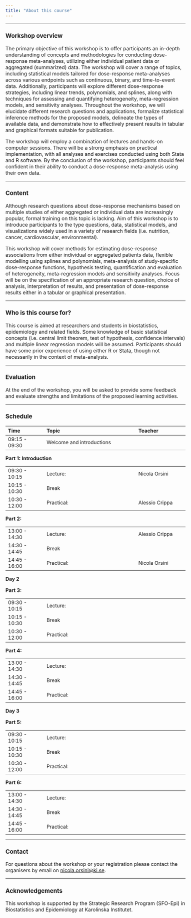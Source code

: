 ```yaml
---
title: "About this course"
---
```


<style type="text/css">
  body{
  font-size: 12pt;
}
</style>

---

### Workshop overview

The primary objective of this workshop is to offer participants an in-depth understanding of concepts and methodologies for conducting dose-response meta-analyses, utilizing either individual patient data or aggregated (summarized) data. 
The workshop will cover a range of topics, including statistical models tailored for dose-response meta-analyses across various endpoints such as continuous, binary, and time-to-event data. Additionally, participants will explore different dose-response strategies, including linear trends, polynomials, and splines, along with techniques for assessing and quantifying heterogeneity, meta-regression models, and sensitivity analyses.
Throughout the workshop, we will elucidate different research questions and applications, formalize statistical inference methods for the proposed models, delineate the types of available data, and demonstrate how to effectively present results in tabular and graphical formats suitable for publication.

The workshop will employ a combination of lectures and hands-on computer sessions. There will be a strong emphasis on practical implementation, with all analyses and exercises conducted using both Stata and R software. By the conclusion of the workshop, participants should feel confident in their ability to conduct a dose-response meta-analysis using their own data.



---

### Content

Although research questions about dose-response mechanisms based on multiple studies of either aggregated or individual data are increasingly popular, formal training on this topic is lacking. Aim of this workshop is to introduce participants to the type questions, data, statistical models, and visualizations widely used in a variety of research fields (i.e. nutrition, cancer, cardiovascular, environmental). 

This workshop will cover methods for estimating dose-response associations from either individual or aggregated patients data, flexible modelling using splines and polynomials, meta-analysis of study-specific dose-response functions, hypothesis testing, quantification and evaluation of heterogeneity, meta-regression models and sensitivity analyses. Focus will be on the specification of an appropriate research question, choice of analysis, interpretation of results, and presentation of dose-response results either in a tabular or graphical presentation.


---

### Who is this course for?

This course is aimed at researchers and students in biostatistics, epidemiology and related fields. Some knowledge of basic statistical concepts (i.e. central limit theorem, test of hypothesis, confidence intervals) and multiple linear regression models will be assumed. Participants should have some prior experience of using either R or Stata, though not necessarily in the context of meta-analysis.

---

### Evaluation

At the end of the workshop, you will be asked to provide some feedback and evaluate strengths and limitations of the proposed learning activities. 

---

###  Schedule


|Time                   |Topic                                                  |Teacher                       |
|:----------------------|:------------------------------------------------------|:-----------------------------|
|09:15 - 09:30         |Welcome and introductions                               |                              |

**Part 1: Introduction**

|                       |                                                       |                              |
|:----------------------|:------------------------------------------------------|:-----------------------------|
|09:30 - 10:15          |Lecture:                                               | Nicola Orsini                |  
|10:15 - 10:30          |Break                                                  |                              |  
|10:30 - 12:00          |Practical:                                             | Alessio Crippa               |        

**Part 2: **

|                       |                                                       |                              |  
|:----------------------|:------------------------------------------------------|:-----------------------------|  
|13:00 - 14:30          |Lecture:                                               | Alessio Crippa               |  
|14:30 - 14:45          |Break                                                  |                              |  
|14:45 - 16:00          |Practical:                                             | Nicola Orsini                |  




**Day 2**
 
**Part 3: **

|                       |                                                       |                              |
|:----------------------|:------------------------------------------------------|:-----------------------------|
|09:30 - 10:15          |Lecture:                                               |                              |  
|10:15 - 10:30          |Break                                                  |                              |  
|10:30 - 12:00          |Practical:                                             |                              |        


**Part 4: **

|                       |                                                       |                              |  
|:----------------------|:------------------------------------------------------|:-----------------------------|  
|13:00 - 14:30          |Lecture:                                               |                              |  
|14:30 - 14:45          |Break                                                  |                              |  
|14:45 - 16:00          |Practical:                                             |                              |  


**Day 3**
 
**Part 5: **

|                       |                                                       |                              |
|:----------------------|:------------------------------------------------------|:-----------------------------|
|09:30 - 10:15          |Lecture:                                               |                              |  
|10:15 - 10:30          |Break                                                  |                              |  
|10:30 - 12:00          |Practical:                                             |                              |        


**Part 6: **


|                       |                                                       |                              |  
|:----------------------|:------------------------------------------------------|:-----------------------------|  
|13:00 - 14:30          |Lecture:                                               |                              |  
|14:30 - 14:45          |Break                                                  |                              |  
|14:45 - 16:00          |Practical:                                             |                              |  


---

### Contact

For questions about the workshop or your registration please contact the organisers by email on [nicola.orsini@ki.se](nicola.orsini@ki.se).


---

### Acknowledgements

This workshop is supported by the Strategic Research Program (SFO-Epi) in Biostatistics and Epidemiology at Karolinska Institutet. 

</br>

